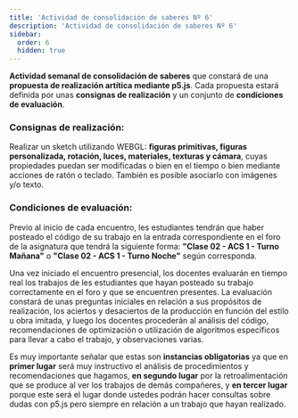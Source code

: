 ```yaml
---
title: 'Actividad de consolidación de saberes Nº 6'
description: 'Actividad de consolidación de saberes Nº 6'
sidebar:
  order: 6
  hidden: true
---
```


**Actividad semanal de consolidación de saberes** que constará de una **propuesta de realización artítica mediante p5.js**. Cada propuesta estará definida por unas **consignas de realización** y un conjunto de **condiciones de evaluación**.

### Consignas de realización:

Realizar un sketch utilizando WEBGL: **figuras primitivas, figuras personalizada, rotación, luces, materiales, texturas y cámara**, cuyas propiedades puedan ser modificadas o bien en el tiempo o bien mediante acciones de ratón o teclado. También es posible asociarlo con imágenes y/o texto.

### Condiciones de evaluación:

Previo al inicio de cada encuentro, les estudiantes tendrán que haber posteado el código de su trabajo en la entrada correspondiente en el foro de la asignatura que tendrá la siguiente forma: **"Clase 02 - ACS 1 - Turno Mañana"** o **"Clase 02 - ACS 1 - Turno Noche"** según corresponda.

Una vez iniciado el encuentro presencial, los docentes evaluarán en tiempo real los trabajos de les estudiantes que hayan posteado su trabajo correctamente en el foro y que se encuentren presentes. La evaluación constará de unas preguntas iniciales en relación a sus propósitos de realización, los aciertos y desaciertos de la producción en función del estilo u obra imitada, y luego los docentes procederán al  análisis del código, recomendaciones de optimización o utilización de algoritmos específicos para llevar a cabo el trabajo, y observaciones varias.

Es muy importante señalar que estas son **instancias obligatorias** ya que en **primer lugar** será muy instructivo el análisis de procedimientos y recomendaciones que hagamos, **en segundo lugar** por la retroalimentación que se produce al ver los trabajos de demás compañeres, y **en tercer lugar** porque este será el lugar donde ustedes podrán hacer consultas sobre dudas con p5.js pero siempre en relación a un trabajo que hayan realizado.
